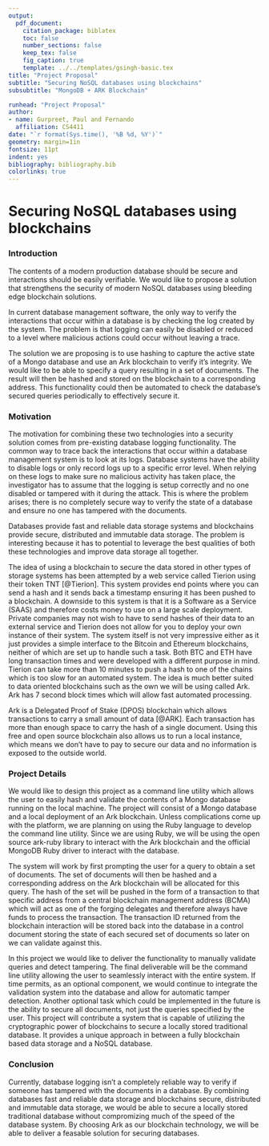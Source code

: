 ```yaml
---
output: 
  pdf_document:
    citation_package: biblatex
    toc: false
    number_sections: false
    keep_tex: false
    fig_caption: true
    template: ../../templates/gsingh-basic.tex
title: "Project Proposal"
subtitle: "Securing NoSQL databases using blockchains"
subsubtitle: "MongoDB + ARK Blockchain"

runhead: "Project Proposal"
author:
- name: Gurpreet, Paul and Fernando
  affiliation: CS4411
date: "`r format(Sys.time(), '%B %d, %Y')`"
geometry: margin=1in
fontsize: 11pt
indent: yes
bibliography: bibliography.bib
colorlinks: true
---
```


# Securing NoSQL databases using blockchains

### Introduction 

The contents of a modern production database should be secure and interactions
should be easily verifiable. We would like to propose a solution that strengthens
the security of modern NoSQL databases using bleeding edge blockchain solutions.

In current database management software, the only way to verify the
interactions that occur within a database is by checking the log created by the
system. The problem is that logging can easily be disabled or reduced to
a level where malicious actions could occur without leaving a trace. 

The solution we are proposing is to use hashing to capture the active state of
a Mongo database and use an Ark blockchain to verify it's integrity. We would
like to be able to specify a query resulting in a set of documents. The result
will then be hashed and stored on the blockchain to a corresponding address.
This functionality could then be automated to check the database's secured
queries periodically to effectively secure it.

### Motivation 

The motivation for combining these two technologies into a security solution
comes from pre-existing database logging functionality. The common way to trace
back the interactions that occur within a database management system is to look
at its logs. Database systems have the ability to disable logs or only record
logs up to a specific error level. When relying on these logs to make sure no
malicious activity has taken place, the investigator has to assume
that the logging is setup correctly and no one disabled or tampered with it
during the attack. This is where the problem arises; there is no completely
secure way to verify the state of a database and ensure no one has tampered
with the documents. 

Databases provide fast and reliable data storage systems and blockchains
provide secure, distributed and immutable data storage. The problem is
interesting because it has to potential to leverage the best qualities of both
these technologies and improve data storage all together. 

The idea of using a blockchain to secure the data stored in other types of
storage systems has been attempted by a web service called Tierion using their
token TNT [@Tierion]. This system provides end points where you can send a hash and it
sends back a timestamp ensuring it has been pushed to a blockchain. A downside
to this system is that it is a Software as a Service (SAAS) and therefore costs
money to use on a large scale deployment. Private companies may not wish to
have to send hashes of their data to an external service and Tierion does not
allow for you to deploy your own instance of their system. The system itself is
not very impressive either as it just provides a simple interface to the
Bitcoin and Ethereum blockchains, neither of which are set up to handle such
a task. Both BTC and ETH have long transaction times and were developed with
a different purpose in mind. Tierion can take more than 10 minutes to push
a hash to one of the chains which is too slow for an automated system.  The
idea is much better suited to data oriented blockchains such as the own we will
be using called Ark. Ark has 7 second block times which will allow fast
automated processing.

Ark is a Delegated Proof of Stake (DPOS) blockchain which allows transactions
to carry a small amount of data [@ARK]. Each transaction has more than enough space to
carry the hash of a single document. Using this free and open source blockchain
also allows us to run a local instance, which means we don't have to pay to
secure our data and no information is exposed to the outside world.

### Project Details 

We would like to design this project as a command line utility which allows the
user to easily hash and validate the contents of a Mongo database running on
the local machine. The project will consist of a Mongo database and a local
deployment of an Ark blockchain. Unless complications come up with the
platform, we are planning on using the Ruby language to develop the command
line utility. Since we are using Ruby, we will be using the open source
ark-ruby library to interact with the Ark blockchain and the official MongoDB 
Ruby driver to interact with the database.

The system will work by first prompting the user for a query to obtain a set of
documents. The set of documents will then be hashed and a corresponding address
on the Ark blockchain will be allocated for this query. The hash of the
set will be pushed in the form of a transaction to that specific address from
a central blockchain management address (BCMA) which will act as one of the
forging delegates and therefore always have funds to process the transaction.
The transaction ID returned from the blockchain interaction will be stored back
into the database in a control document storing the state of each secured set
of documents so later on we can validate against this.

In this project we would like to deliver the functionality to 
manually validate queries and detect tampering. The final deliverable will be
the command line utility allowing the user to seamlessly interact with the
entire system. If time permits, as an optional component, we would continue to
integrate the validation system into the database and allow for automatic
tamper detection. Another optional task which could be implemented in the
future is the ability to secure all documents, not just the queries specified
by the user. This project will contribute a system that is capable of utilizing
the cryptographic power of blockchains to secure a locally stored traditional
database. It provides a unique approach in between a fully blockchain based
data storage and a NoSQL database.

### Conclusion 

Currently, database logging isn't a completely reliable way to verify if someone
has tampered with the documents in a database. By combining databases fast and
reliable data storage and blockchains secure, distributed and immutable data
storage, we would be able to secure a locally stored traditional database without
compromizing much of the speed of the database system. By choosing Ark as our 
blockchain technology, we will be able to deliver a feasable solution for
securing databases.

